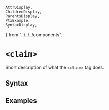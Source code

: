     AttrDisplay,
    ChildrenDisplay,
    ParentsDisplay,
    PtxExample,
    SyntaxDisplay,
} from "../../../components";

# `<claim>`

Short description of what the `<claim>` tag does.

## Syntax

<SyntaxDisplay name="claim" />

## Examples

    
